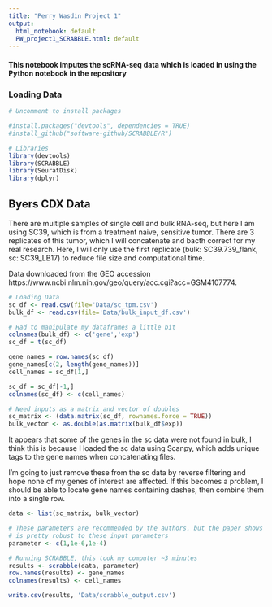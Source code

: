 ```yaml
---
title: "Perry Wasdin Project 1"
output:
  html_notebook: default
  PW_project1_SCRABBLE.html: default
---
```



#### This notebook imputes the scRNA-seq data which is loaded in using the Python notebook in the repository

### Loading Data
```r
# Uncomment to install packages

#install.packages("devtools", dependencies = TRUE)
#install_github("software-github/SCRABBLE/R")

# Libraries
library(devtools)
library(SCRABBLE)
library(SeuratDisk)
library(dplyr)

```
## Byers CDX Data
There are multiple samples of single cell and bulk RNA-seq, but here I am using SC39, which is from a treatment naive, sensitive tumor. There are 3 replicates of this tumor, which I will concatenate and bacth correct for my real research. Here, I will only use the first replicate (bulk: SC39.739_flank, sc: SC39_LB17) to reduce file size and computational time.

Data downloaded from the GEO accession https://www.ncbi.nlm.nih.gov/geo/query/acc.cgi?acc=GSM4107774.



```r

# Loading Data
sc_df <- read.csv(file='Data/sc_tpm.csv')
bulk_df <- read.csv(file='Data/bulk_input_df.csv')

# Had to manipulate my dataframes a little bit
colnames(bulk_df) <- c('gene','exp')
sc_df = t(sc_df)

gene_names = row.names(sc_df)
gene_names[c(2, length(gene_names))]
cell_names = sc_df[1,]

sc_df = sc_df[-1,]
colnames(sc_df) <- c(cell_names)

# Need inputs as a matrix and vector of doubles
sc_matrix <- (data.matrix(sc_df, rownames.force = TRUE))
bulk_vector <- as.double(as.matrix(bulk_df$exp)) 
```
It appears that some of the genes in the sc data were not found in bulk, I think this is
because I loaded the sc data using Scanpy, which adds unique tags to the gene names when
concatenating files.

I'm going to just remove these from the sc data by reverse filtering and hope none of my genes of interest are affected. If this becomes a problem, I should be able to locate gene names containing dashes, then combine them into a single row.

```r
data <- list(sc_matrix, bulk_vector)

# These parameters are recommended by the authors, but the paper shows that the algorithm
# is pretty robust to these input parameters
parameter <- c(1,1e-6,1e-4)

# Running SCRABBLE, this took my computer ~3 minutes 
results <- scrabble(data, parameter)
row.names(results) <- gene_names
colnames(results) <- cell_names

write.csv(results, 'Data/scrabble_output.csv')
```



